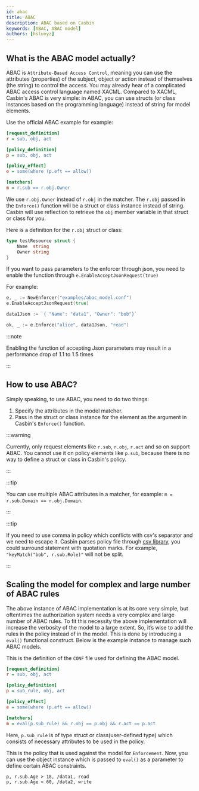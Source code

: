 ```yaml
---
id: abac
title: ABAC
description: ABAC based on Casbin
keywords: [ABAC, ABAC model]
authors: [hsluoyz]
---
```


## What is the ABAC model actually?

ABAC is ``Attribute-Based Access Control``, meaning you can use the attributes (properties) of the subject, object or action instead of themselves (the string) to control the access. You may already hear of a complicated ABAC access control language named XACML. Compared to XACML, Casbin's ABAC is very simple: in ABAC, you can use structs (or class instances based on the programming language) instead of string for model elements.

Use the official ABAC example for example:

```ini
[request_definition]
r = sub, obj, act

[policy_definition]
p = sub, obj, act

[policy_effect]
e = some(where (p.eft == allow))

[matchers]
m = r.sub == r.obj.Owner
```

We use ``r.obj.Owner`` instead of ``r.obj`` in the matcher. The ``r.obj`` passed in the ``Enforce()`` function will be a struct or class instance instead of string. Casbin will use reflection to retrieve the ``obj`` member variable in that struct or class for you.

Here is a definition for the ``r.obj`` struct or class:

```go
type testResource struct {
    Name  string
    Owner string
}
```

If you want to pass parameters to the enforcer through json, you need to enable the function through `e.EnableAcceptJsonRequest(true)`

For example:

```go
e, _ := NewEnforcer("examples/abac_model.conf")
e.EnableAcceptJsonRequest(true)

data1Json := `{ "Name": "data1", "Owner": "bob"}`

ok, _ := e.Enforce("alice", data1Json, "read")
```

:::note

Enabling the function of accepting Json parameters may result in a performance drop of 1.1 to 1.5 times

:::

## How to use ABAC?

Simply speaking, to use ABAC, you need to do two things:

1. Specify the attributes in the model matcher.
2. Pass in the struct or class instance for the element as the argument in Casbin's ``Enforce()`` function.

:::warning

Currently, only request elements like ``r.sub``, ``r.obj``, ``r.act`` and so on support ABAC. You cannot use it on policy elements like ``p.sub``, because there is no way to define a struct or class in Casbin's policy.

:::

:::tip

You can use multiple ABAC attributes in a matcher, for example: ``m = r.sub.Domain == r.obj.Domain``.

:::

:::tip

If you need to use comma in policy which conflicts with csv's separator and we need to escape it. Casbin parses policy file through [csv library](https://pkg.go.dev/encoding/csv), you could surround statement with quotation marks. For example, `"keyMatch("bob", r.sub.Role)"` will not be split.

:::

## Scaling the model for complex and large number of ABAC rules

The above instance of ABAC implementation is at its core very simple, but oftentimes the authorization system needs a very complex and large number of ABAC rules. To fit this necessity the above implementation will increase the verbosity of the model to a large extent. So, it’s wise to add the rules in the policy instead of in the model. This is done by introducing a ``eval()`` functional construct. Below is the example instance to manage such ABAC models.

This is the definition of the ``CONF`` file used for defining the ABAC model.

```ini
[request_definition]
r = sub, obj, act

[policy_definition]
p = sub_rule, obj, act

[policy_effect]
e = some(where (p.eft == allow))

[matchers]
m = eval(p.sub_rule) && r.obj == p.obj && r.act == p.act
```

Here, ``p.sub_rule`` is of type struct or class(user-defined type) which consists of necessary attributes to be used in the policy.

This is the policy that is used against the model for ``Enforcement``. Now, you can use the object instance which is passed to ``eval()`` as a parameter to define certain ABAC constraints.

```csv
p, r.sub.Age > 18, /data1, read
p, r.sub.Age < 60, /data2, write
```
